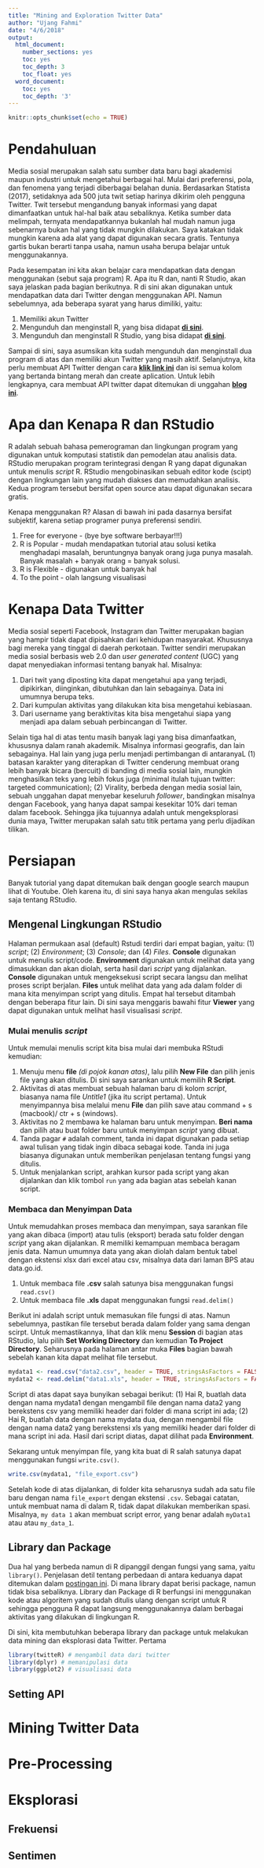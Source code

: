 ```yaml
---
title: "Mining and Exploration Twitter Data"
author: "Ujang Fahmi"
date: "4/6/2018"
output:
  html_document:
    number_sections: yes
    toc: yes
    toc_depth: 3
    toc_float: yes
  word_document:
    toc: yes
    toc_depth: '3'
---
```


```r
knitr::opts_chunk$set(echo = TRUE)
```

# Pendahuluan

Media sosial merupakan salah satu sumber data baru bagi akademisi maupun industri untuk mengetahui berbagai hal. Mulai dari preferensi, pola, dan fenomena yang terjadi diberbagai belahan dunia. Berdasarkan Statista (2017), setidaknya ada 500 juta twit setiap harinya dikirim oleh pengguna Twitter. Twit tersebut mengandung banyak informasi yang dapat dimanfaatkan untuk hal-hal baik atau sebaliknya. Ketika sumber data melimpah, ternyata mendapatkannya bukanlah hal mudah namun juga sebenarnya bukan hal yang tidak mungkin dilakukan. Saya katakan tidak mungkin karena ada alat yang dapat digunakan secara gratis. Tentunya gartis bukan berarti tanpa usaha, namun usaha berupa belajar untuk menggunakannya. 

Pada kesempatan ini kita akan belajar cara mendapatkan data dengan menggunakan (sebut saja program) R. Apa itu R dan, nanti R Studio, akan saya jelaskan pada bagian berikutnya. R di sini akan digunakan untuk mendapatkan data dari Twitter dengan menggunakan API. Namun sebelumnya, ada beberapa syarat yang harus dimiliki, yaitu:

1. Memiliki akun Twitter
2. Mengunduh dan menginstall R, yang bisa didapat [**di sini**](https://repo.bppt.go.id/cran/).
3. Mengunduh dan menginstall R Studio, yang bisa didapat [**di sini**](https://www.rstudio.com/products/rstudio/download/#download).

Sampai di sini, saya asumsikan kita sudah mengunduh dan menginstall dua program di atas dan memiliki akun Twitter yang masih aktif. Selanjutnya, kita perlu membuat API Twitter dengan cara [**klik link ini**](https://apps.twitter.com/app/new) dan isi semua kolom yang bertanda bintang merah dan create aplication. Untuk lebih lengkapnya, cara membuat API twitter dapat ditemukan di unggahan [**blog ini**](https://iag.me/socialmedia/how-to-create-a-twitter-app-in-8-easy-steps/).

# Apa dan Kenapa R dan RStudio
R adalah sebuah bahasa pemerograman dan lingkungan program yang digunakan untuk komputasi statistik dan pemodelan atau analisis data. RStudio merupakan program terintegrasi dengan R yang dapat digunakan untuk menulis *script* R. RStudio mengobinasikan sebuah editor kode (scipt) dengan lingkungan lain yang mudah diakses dan memudahkan analisis. Kedua program tersebut bersifat open source atau dapat digunakan secara gratis. 

Kenapa menggunakan R? Alasan di bawah ini pada dasarnya bersifat subjektif, karena setiap programer punya preferensi sendiri. 

1. Free for everyone - (bye bye software berbayar!!!)
2. R is Popular - mudah mendapatkan tutorial atau solusi ketika menghadapi masalah, beruntungnya banyak orang juga punya masalah. Banyak masalah + banyak orang = banyak solusi. 
3. R is Flexible - digunakan untuk banyak hal
4. To the point - olah langsung visualisasi

# Kenapa Data Twitter
Media sosial seperti Facebook, Instagram dan Twitter merupakan bagian yang hampir tidak dapat dipisahkan dari kehidupan masyarakat. Khususnya bagi mereka yang tinggal di daerah perkotaan. Twitter sendiri merupakan media sosial berbasis web 2.0 dan *user generated content* (UGC) yang dapat menyediakan informasi tentang banyak hal. Misalnya:

1. Dari twit yang diposting kita dapat mengetahui apa yang terjadi, dipikirkan, diinginkan, dibutuhkan dan lain sebagainya. Data ini umumnya berupa teks. 
2. Dari kumpulan aktivitas yang dilakukan kita bisa mengetahui kebiasaan.
3. Dari username yang beraktivitas kita bisa mengetahui siapa yang menjadi apa dalam sebuah perbincangan di Twitter. 

Selain tiga hal di atas tentu masih banyak lagi yang bisa dimanfaatkan, khususnya dalam ranah akademik. Misalnya informasi geografis, dan lain sebagainya. Hal lain yang juga perlu menjadi pertimbangan di antaranyaL (1) batasan karakter yang diterapkan di Twitter cenderung membuat orang lebih banyak bicara (bercuit) di banding di media sosial lain, mungkin menghasilkan teks yang lebih fokus juga (minimal itulah tujuan twitter: targeted communication); (2) Virality, berbeda dengan media sosial lain, sebuah unggahan dapat menyebar keseluruh *follower*, bandingkan misalnya dengan Facebook, yang hanya dapat sampai kesekitar 10% dari teman dalam facebook. Sehingga jika tujuannya adalah untuk mengeksplorasi dunia maya, Twitter merupakan salah satu titik pertama yang perlu dijadikan tilikan. 

# Persiapan
Banyak tutorial yang dapat ditemukan baik dengan google search maupun lihat di Youtube. Oleh karena itu, di sini saya hanya akan mengulas sekilas saja tentang RStudio. 

## Mengenal Lingkungan RStudio
Halaman permukaan asal (default) Rstudi terdiri dari empat bagian, yaitu: (1) *script*; (2) *Environment*; (3) *Console*; dan (4) *Files*. **Console** digunakan untuk menulis script/code. **Environment** digunakan untuk melihat data yang dimasukkan dan akan diolah, serta hasil dari *script* yang dijalankan. **Console** digunakan untuk mengeksekusi script secara langsu dan melihat proses script berjalan. **Files** untuk melihat data yang ada dalam folder di mana kita menyimpan script yang ditulis. Empat hal tersebut ditambah dengan beberapa fitur lain. Di sini saya menggaris bawahi fitur **Viewer** yang dapat digunakan untuk melihat hasil visualisasi *script*.  


### Mulai menulis *script*
Untuk memulai menulis script kita bisa mulai dari membuka RStudi kemudian: 

1. Menuju menu **file** *(di pojok kanan atas)*, lalu pilih **New File** dan pilih jenis file yang akan ditulis. Di sini saya sarankan untuk memilih **R Script**.
2. Aktivitas di atas membuat sebuah halaman baru di kolom *script*, biasanya nama file *Untitle1* (jika itu script pertama). Untuk menyimpannya bisa melalui menu **File** dan pilih save atau command + s (macbook)/ ctr + s (windows). 
3. Aktivitas no 2 membawa ke halaman baru untuk menyimpan. **Beri nama** dan pilih atau buat folder baru untuk menyimpan *script* yang dibuat. 
4. Tanda pagar `#` adalah comment, tanda ini dapat digunakan pada setiap awal tulisan yang tidak ingin dibaca sebagai kode. Tanda ini juga biasanya digunakan untuk memberikan penjelasan tentang fungsi yang ditulis. 
5. Untuk menjalankan script, arahkan kursor pada script yang akan dijalankan dan klik tombol `run` yang ada bagian atas sebelah kanan script. 

### Membaca dan Menyimpan Data
Untuk memudahkan proses membaca dan menyimpan, saya sarankan file yang akan dibaca (import) atau tulis (eksport) berada satu folder dengan *script* yang akan dijalankan. R memiliki kemampuan membaca beragam jenis data. Namun umumnya data yang akan diolah dalam bentuk tabel dengan ekstensi xlsx dari excel atau csv, misalnya data dari laman BPS atau data.go.id.

1. Untuk membaca file **.csv** salah satunya bisa menggunakan fungsi `read.csv()`
2. Untuk membaca file **.xls** dapat menggunakan fungsi `read.delim()`

Berikut ini adalah script untuk memasukan file fungsi di atas. Namun sebelumnya, pastikan file tersebut berada dalam folder yang sama dengan scirpt. Untuk memastikannya, lihat dan klik menu **Session** di bagian atas RStudio, lalu pilih **Set Working Directory** dan kemudian **To Project Directory**. Seharusnya pada halaman antar muka **Files** bagian bawah sebelah kanan kita dapat melihat file tersebut. 

```r
mydata1 <- read.csv("data2.csv", header = TRUE, stringsAsFactors = FALSE)
mydata2 <- read.delim("data1.xls", header = TRUE, stringsAsFactors = FALSE)
```

Script di atas dapat saya bunyikan sebagai berikut: (1) Hai R, buatlah data dengan nama mydata1 dengan mengambil file dengan nama data2 yang berekstens csv yang memiliki header dari folder di mana script ini ada; (2) Hai R, buatlah data dengan nama mydata dua, dengan mengambil file dengan nama data2 yang berekstensi xls yang memiliki header dari folder di mana script ini ada. Hasil dari script diatas, dapat dilihat pada **Environment**.

Sekarang untuk menyimpan file, yang kita buat di R salah satunya dapat menggunakan fungsi `write.csv()`.

```r
write.csv(mydata1, "file_export.csv")
```

Setelah kode di atas dijalankan, di folder kita seharusnya sudah ada satu file baru dengan nama `file_export` dengan ekstensi `.csv`. Sebagai catatan, untuk membuat nama di dalam R, tidak dapat dilakukan memberikan spasi. Misalnya, `my data 1` akan membuat script error, yang benar adalah `myData1` atau atau `my_data_1`.

## Library dan Package
Dua hal yang berbeda namun di R dipanggil dengan fungsi yang sama, yaitu `library()`. Penjelasan detil tentang perbedaan di antara keduanya dapat ditemukan dalam [postingan ini](https://www.r-bloggers.com/r-package-or-library/). Di mana library dapat berisi package, namun tidak bisa sebaliknya. Library dan Package di R berfungsi ini menggunakan kode atau algoritem yang sudah ditulis ulang dengan script untuk R sehingga pengguna R dapat langsung menggunakannya dalam berbagai aktivitas yang dilakukan di lingkungan R. 

Di sini, kita membutuhkan beberapa library dan package untuk melakukan data mining dan eksplorasi data Twitter. Pertama 

```r
library(twitteR) # mengambil data dari twitter
library(dplyr) # memanipulasi data
library(ggplot2) # visualisasi data
```


## Setting API



# Mining Twitter Data

# Pre-Processing

# Eksplorasi

## Frekuensi


## Sentimen 
